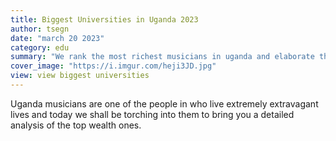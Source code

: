 ```yaml
---
title: Biggest Universities in Uganda 2023
author: tsegn
date: "march 20 2023"
category: edu
summary: "We rank the most richest musicians in uganda and elaborate their wealth in greater length"
cover_image: "https://i.imgur.com/heji3JD.jpg"
view: view biggest universities
---
```


Uganda musicians are one of the people in who live extremely extravagant lives and today we shall be torching into them to bring you a detailed analysis of the top wealth ones.
